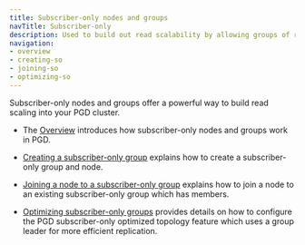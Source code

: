 ```yaml
---
title: Subscriber-only nodes and groups
navTitle: Subscriber-only
description: Used to build out read scalability by allowing groups of read-only nodes in a PGD cluster.
navigation:
- overview
- creating-so
- joining-so
- optimizing-so
---
```


Subscriber-only nodes and groups offer a powerful way to build read scaling into your PGD cluster.

* The [Overview](overview) introduces how subscriber-only nodes and groups work in PGD.

* [Creating a subscriber-only group](creating-so) explains how to create a subscriber-only group and node.

* [Joining a node to a subscriber-only group](joining-so) explains how to join a node to an existing subscriber-only group which has members.

* [Optimizing subscriber-only groups](optimizing-so) provides details on how to configure the PGD subscriber-only optimized topology feature which uses a group leader for more efficient replication.

